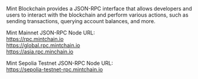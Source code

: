 Mint Blockchain provides a JSON-RPC interface that allows developers and users to interact with the blockchain and perform various actions, such as sending transactions, querying account balances, and more.

Mint Mainnet JSON-RPC Node URL: 
</br>
https://rpc.mintchain.io
</br>
https://global.rpc.mintchain.io
</br>
https://asia.rpc.minchain.io


Mint Sepolia Testnet JSON-RPC Node URL: 
</br>
https://sepolia-testnet-rpc.mintchain.io